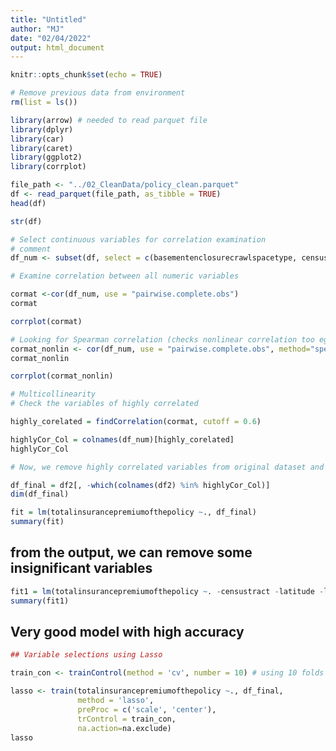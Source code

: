 ```yaml
---
title: "Untitled"
author: "MJ"
date: "02/04/2022"
output: html_document
---
```


```r
knitr::opts_chunk$set(echo = TRUE)
```

```r
# Remove previous data from environment
rm(list = ls())
```

```r
library(arrow) # needed to read parquet file
library(dplyr)
library(car)
library(caret)
library(ggplot2)
library(corrplot)
```

```r
file_path <- "../02_CleanData/policy_clean.parquet"
df <- read_parquet(file_path, as_tibble = TRUE)
head(df)

```

```r
str(df)
```
```r
# Select continuous variables for correlation examination
# comment
df_num <- subset(df, select = c(basementenclosurecrawlspacetype, censustract,crsdiscount,elevationdifference,federalpolicyfee, latitude, longitude, policycost, policycount, reportedzipcode, ratemethod, totalbuildinginsurancecoverage, totalcontentsinsurancecoverage))

# Examine correlation between all numeric variables

cormat <-cor(df_num, use = "pairwise.complete.obs")
cormat
```
```r
corrplot(cormat)
```

```r
# Looking for Spearman correlation (checks nonlinear correlation too eg y=x3 ha Spearman correlation of 1)
cormat_nonlin <- cor(df_num, use = "pairwise.complete.obs", method="spearman")
cormat_nonlin
```

```r
corrplot(cormat_nonlin)
```




```r
# Multicollinearity
# Check the variables of highly correlated

highly_corelated = findCorrelation(cormat, cutoff = 0.6)

highlyCor_Col = colnames(df_num)[highly_corelated]
highlyCor_Col

```
```r
# Now, we remove highly correlated variables from original dataset and create final dataset

df_final = df2[, -which(colnames(df2) %in% highlyCor_Col)]
dim(df_final)

```
```r
fit = lm(totalinsurancepremiumofthepolicy ~., df_final)
summary(fit)
```
## from the output, we can remove some insignificant variables 
```r
fit1 = lm(totalinsurancepremiumofthepolicy ~. -censustract -latitude -longitude -originalnbdate -policytermindicator -reportedzipcode -lowerflooronly -basementonly -mobilehomeortrailer -upperlevelcondo, df_final)
summary(fit1)
```

## Very good model with high accuracy

```r
## Variable selections using Lasso

train_con <- trainControl(method = 'cv', number = 10) # using 10 folds cv

lasso <- train(totalinsurancepremiumofthepolicy ~., df_final,
               method = 'lasso',
               preProc = c('scale', 'center'),
               trControl = train_con,
               na.action=na.exclude)
lasso


```